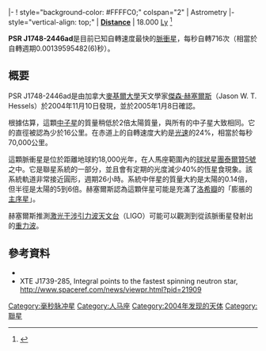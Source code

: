 {{Starbox begin
| name=PSR J1748-2446ad}}
{{Starbox image
| image = [[File:Location_of_PSR_J1748-2446ad.png|245px]]
| caption = 黃色方格中央即為 PSR J1748-2446ad 在夜空中的位置，因為它的亮度過低，本影像中不可見。
| credit = [[星系演化探测器|GALEX]] GR6/7 Data Release
}}
{{Starbox observe
| epoch=J2000
| ra= {{RA|17|48}}
| dec= {{DEC|−24|48}}
| appmag_v=5.28
| constell= [[人馬座|人馬座]] }}
{{Starbox character
| class=脈衝星
| b-v=?
| u-b=?
| variable= }}
|-
! style="background-color: #FFFFC0;" colspan="2" | Astrometry
|- style="vertical-align: top;"
| '''[[宇宙距离尺度|Distance]] '''
| 18.000 [[光年|Ly]] <ref>{{cite journal |doi=10.1051/0004-6361:20066628 |title=Distances of the bulge globular clusters Terzan 5, Liller 1,   UKS 1,  and Terzan 4 based on HST NICMOS photometry |year=2007 |author=Ortolani, S. |journal=Astronomy and Astrophysics |volume=470 |pages=1043–1049 |last2=Barbuy |first2=B. |last3=Bica |first3=E. |last4=Zoccali |first4=M. |last5=Renzini |first5=A. |bibcode=2007A&A...470.1043O |issue=3}} {{arxiv|0705.4030}}</ref>
{{Starbox detail
| mass= ? 
| radius= <16 km R<sub>☉</sub>/
| luminosity=?
| temperature=?
| metal=?
| rotation=0.00139595482(6) [[秒|s]]
| age=? }}
{{Starbox reference |
  Simbad=PSR+J1748-2446ad }}
{{Starbox end}}

'''PSR J1748-2446ad'''是目前已知自轉速度最快的[[脈衝星|脈衝星]]，每秒自轉716次（相當於自轉週期0.00139595482(6)秒）。

==概要==
PSR J1748-2446ad是由加拿大[[麥基爾大學|麥基爾大學]]天文學家[[傑森·赫塞爾斯|傑森·赫塞爾斯]]（Jason W. T. Hessels）於2004年11月10日發現，並於2005年1月8日確認。  

根據估算，這顆[[中子星|中子星]]的質量稍低於2倍太陽質量，與所有的中子星大致相同。它的直徑被認為少於16公里。在赤道上的自轉速度大約是[[光速|光速]]的24%，相當於每秒70,000公里。

這顆脈衝星是位於距離地球約18,000光年，在人馬座範圍內的[[球狀星團|球狀星團]][[泰爾贊5號|泰爾贊5號]]之中。它是聯星系統的一部分，並且會有定期的光度減少40%的恆星食現象。該系統軌道非常接近圓形，週期26小時。系統中伴星的質量大約是太陽的0.14倍，但半徑是太陽的5到6倍。赫塞爾斯認為這顆伴星可能是充滿了[[洛希瓣|洛希瓣]]的「膨脹的[[主序星|主序星]]」。

赫塞爾斯推測[[激光干涉引力波天文台|激光干涉引力波天文台]]（LIGO）可能可以觀測到從該脈衝星發射出的[[重力波_(相對論)|重力波]]。

==參考資料==
{{reflist}}
* {{cite journal | journal=Science | volume=311 | pages=1901–4 | doi=10.1126/science.1123430  | author=Hessels, J. W.; Ransom, S. M.; Stairs, I. H.; Freire, P. C.; [[維多利亞·卡斯比|Kaspi, V. M.]]; Camilo, F. | title=A radio pulsar spinning at 716 Hz | issue=5769 | pmid=16410486 | bibcode=2006Sci...311.1901H | arxiv=astro-ph/0601337|date=Mar 2006}}
* XTE J1739-285, Integral points to the fastest spinning neutron star, http://www.spaceref.com/news/viewpr.html?pid=21909

{{DEFAULTSORT:Psr J1748-2446ad}}
[[Category:毫秒脉冲星|Category:毫秒脉冲星]]
[[Category:人马座|Category:人马座]]
[[Category:2004年发现的天体|Category:2004年发现的天体]]
[[Category:聯星|Category:聯星]]
